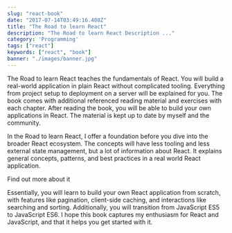```yaml
---
slug: "react-book"
date: "2017-07-14T03:49:16.408Z"
title: "The Road to learn React"
description: "The Road to learn React Description ..."
category: 'Programming'
tags: ["react"]
keywords: ["react", "book"]
banner: "./images/banner.jpg"
---
```


The Road to learn React teaches the fundamentals of React. You will build a real-world application in plain React without complicated tooling. Everything from project setup to deployment on a server will be explained for you. The book comes with additional referenced reading material and exercises with each chapter. After reading the book, you will be able to build your own applications in React. The material is kept up to date by myself and the community.

In the Road to learn React, I offer a foundation before you dive into the broader React ecosystem. The concepts will have less tooling and less external state management, but a lot of information about React. It explains general concepts, patterns, and best practices in a real world React application.

<Link to="https://roadtoreact.com/">Find out more about it</Link>

Essentially, you will learn to build your own React application from scratch, with features like pagination, client-side caching, and interactions like searching and sorting. Additionally, you will transition from JavaScript ES5 to JavaScript ES6. I hope this book captures my enthusiasm for React and JavaScript, and that it helps you get started with it.

